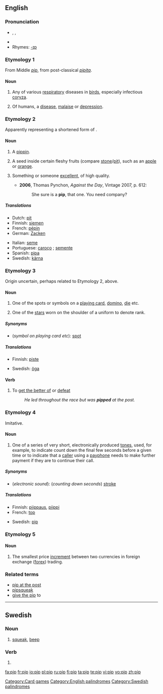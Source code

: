 {{wikipedia|pip}}
{{see|Pip}}
==English==

===Pronunciation===
* {{enPR|pĭp}}, {{IPA|/pɪp/}}, {{SAMPA|/pIp/}}
* {{audio|en-us-pip.ogg|Audio (US)}}
* Rhymes: [[Rhymes:English:-ɪp|-ɪp]]

===Etymology 1===
From Middle {{D.}} ''[[#Dutch|pip]]'', from post-classical {{L.}} ''[[pipita]]''.

====Noun====
{{en-noun}}

# Any of various [[respiratory]] diseases in [[birds]], especially infectious [[coryza]].
# {{jocular}} Of humans, a [[disease]], [[malaise]] or [[depression]].

===Etymology 2===
Apparently representing a shortened form of {{term|pippin}}.

====Noun====
{{en-noun}}

# {{obsolete}} A [[pippin]].
# A seed inside certain fleshy fruits (compare [[stone]]/[[pit]]), such as an [[apple]] or [[orange]].
# {{context|US|colloquial}} Something or someone [[excellent]], of high quality.
#* '''2006''', Thomas Pynchon, ''Against the Day'', Vintage 2007, p. 612:
#*: She sure is a '''pip''', that one.  You need company?

=====Translations=====
{{trans-top|seed}}
* Dutch: [[pit]] {{m}}
* Finnish: [[siemen]]
* French: [[pépin]] {{m}}
* German: [[Zacken]] {{m}}
{{trans-mid}}
* Italian: [[seme#Italian|seme]] {{m}}
* Portuguese: [[caroço]] {{m}}; [[semente]] {{f}}
* Spanish: [[pipa#Spanish|pipa]] {{f}}
* Swedish: [[kärna]] {{c}}
{{trans-bottom}}

===Etymology 3===
Origin uncertain, perhaps related to Etymology 2, above.

====Noun====
{{en-noun}}

# One of the spots or symbols on a [[playing card]], [[domino]], [[die]] etc.
# {{military}} One of the [[stars]] worn on the shoulder of a uniform to denote rank.

=====Synonyms=====
* (''symbol on playing card etc''): [[spot]]

=====Translations=====
{{trans-top|dot, symbol on domino, die etc.}}
* Finnish: [[piste]]
{{trans-mid}}
* Swedish: [[öga]] {{n}}
{{trans-bottom}}

====Verb====
{{en-verb|pips|pipping|pipped}}

# To [[get the better of]] or [[defeat]]
#:''He led throughout the race but was '''pipped''' at the post.''

===Etymology 4===
Imitative.

====Noun====
{{en-noun}}

# One of a series of very short, electronically produced [[tone]]s, used, for example, to indicate count down the final few seconds before a given time or to indicate that a [[caller]] using a [[payphone]] needs to make further payment if they are to continue their call.

=====Synonyms=====
* (''electronic sound''): (''counting down seconds'') [[stroke]]

=====Translations=====
{{trans-top|short electronically produced tone}}
* Finnish: [[piippaus]], [[piippi]]
* French: [[top#French|top]] {{m}}
{{trans-mid}}
* Swedish: [[pip#Swedish|pip]] {{n}}
{{trans-bottom}}


===Etymology 5===
{{abbreviation of|[[percentage]] in [[point]]}}

====Noun====
{{en-noun}}

# {{context|finance|currency trading}} The smallest price [[increment]] between two currencies in foreign exchange ([[forex]]) trading.

===Related terms===
* [[pip at the post]]
* [[pipsqueak]]
* [[give the pip]] to

[[Category:Card games]]
[[Category:English palindromes]]

----

==Swedish==

===Noun===
{{infl|sv|noun|n}}
{{sv-noun-n-zero}}

# [[squeak]], [[beep]]

===Verb===
{{infl|sv|verb form}}

# {{form of|imperative of|pipa#Swedish|pipa}}

[[Category:Swedish palindromes]]

[[fa:pip]]
[[fr:pip]]
[[io:pip]]
[[pl:pip]]
[[ru:pip]]
[[fi:pip]]
[[ta:pip]]
[[te:pip]]
[[vi:pip]]
[[vo:pip]]
[[zh:pip]]